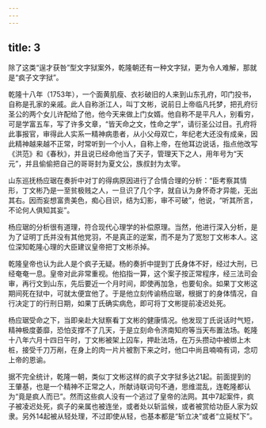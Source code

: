 ```yaml
---
---
---
```

title: 3
---



除了这类“逞才获咎”型文字狱案外，乾隆朝还有一种文字狱，更为令人难解，那就是“疯子文字狱”。

乾隆十八年（1753年），一个面黄肌瘦、衣衫破旧的人来到山东孔府，叩门投书，自称是孔家的亲戚。此人自称浙江人，叫丁文彬，说前日上帝临凡托梦，把孔府衍圣公的两个女儿许配给了他，他今天来做上门女婿。他自称不是平凡人，别看穷，可是学富五车，写了许多文章，“皆天命之文，性命之学”，请衍圣公过目。孔府将此事报官，审得此人实系一精神病患者，从小父母双亡，年纪老大还没有成亲，因此精神越来越不正常，时常听到一个小人，自称上帝，在他耳边说话，指点他改写《洪范》和《春秋》，并且说已经命他当了天子，管理天下之人，用年号为“天元”，并且偷偷把自己的哥哥封为夏文公，族叔封为太宰。

山东巡抚杨应琚在奏折中对丁的得病原因进行了合情合理的分析：“臣考察其情形，丁文彬乃是一至贫极贱之人，一旦识了几个字，就自认为身怀奇才异能，无出其右。因而妄想富贵美色，痴心目识，结为幻影，审不可破”，他说，“听其所言，不论何人俱知其妄”。

杨应琚的分析很有道理，符合现代心理学的补偿原理。当然，他进行深入分析，是为了证明丁氏并没有其他党羽，不是真正的逆案，而不是为了宽恕丁文彬本人。这位深知乾隆心理的大臣建议皇帝把丁文彬杀掉。

乾隆皇帝也认为此人是个疯子无疑。杨的奏折中提到丁氏身体不好，经过大刑，已经奄奄一息。皇帝对此非常重视。他掐指一算，这个案子按正常程序，经三法司会审，再行文到山东，先后要近一个月时间，即使再加急，也要旬余。如果丁文彬这期间死在狱中，可就太便宜他了。于是他立刻传谕杨应琚，根据丁的身体情况，自行决定丁的行刑日期，如果丁氏确实病危，即可将丁文彬提前凌迟处死。

杨应琚受命之下，当即亲赴大狱察看丁文彬的健康情况。他发现丁氏说话时气短，精神极度萎靡，恐怕支撑不了几天，于是立刻命令济南知府等当天布置法场。乾隆十八年六月十四日午时，丁文彬被架上囚车，押赴法场，在万头攒动中被绑上木桩，接受千刀万剐，在身上的肉一片片被割下来之时，他口中尚且喃喃有词，念叨上帝的恩谕。

据不完全统计，乾隆一朝，类似丁文彬这样的疯子文字狱多达21起。前面提到的王肇基，也是一个精神不正常之人，所献诗联词句不通，思维混乱，连乾隆都认为“竟是疯人而已”。然而这些疯人没有一个逃过了皇帝的法网。其中7起案件，疯子被凌迟处死，疯子的亲属也被连坐，或者处以斩监候，或者被赏给功臣人家为奴隶。另外14起被从轻处理，不过即使从轻，也基本都是“斩立决”或者“立毙杖下”。